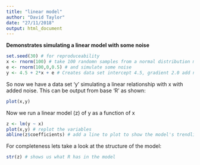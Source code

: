 ```yaml
---
title: "linear model"
author: "David Taylor"
date: "27/11/2018"
output: html_document
---
```


**Demonstrates simulating a linear model with some noise**

```r
set.seed(30) # for reproduceability
x <- rnorm(100) # take 100 randomn samples from a normal distribution mean 0 sd 1 
e <- rnorm(100,0,0.5) # and simulate some noise 
y <- 4.5 + 2*x + e # Creates data set intercept 4.5, gradient 2.0 add noise
```

So now we have a data set 'y' simulating a linear relationship with x with added noise.
This can be output from base 'R' as shown:

```r
plot(x,y)
```

Now we run a linear model (z) of y as a function of x

```r
z <- lm(y ~ x) 
plot(x,y) # replot the variables
abline(z$coefficients) # add a line to plot to show the model's trendline
```


For completeness lets take a look at the structure of the model: 

```r
str(z) # shows us what R has in the model
```